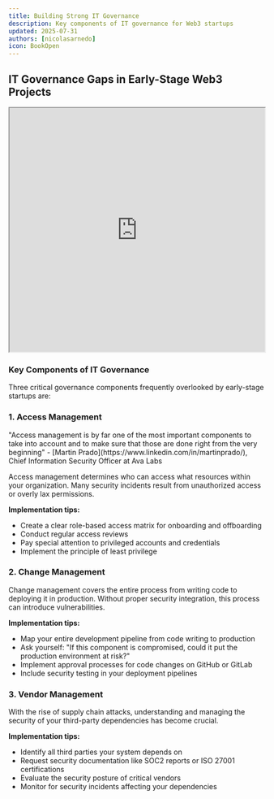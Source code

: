 ```yaml
---
title: Building Strong IT Governance
description: Key components of IT governance for Web3 startups
updated: 2025-07-31
authors: [nicolasarnedo]
icon: BookOpen
---
```


## IT Governance Gaps in Early-Stage Web3 Projects

<div style={{ margin: '2rem 0' }}>
  <iframe 
    src="https://drive.google.com/file/d/1tsuUltchI8DEjlplsMMLSqfyYzOP-m-4/preview" 
    width="100%" 
    height="480" 
    allow="autoplay"
    style={{ border: 'none', borderRadius: '8px' }}
  ></iframe>
</div> 

### Key Components of IT Governance

Three critical governance components frequently overlooked by early-stage startups are:

### 1. Access Management

<Callout type="quote">
<div style={{ fontSize: '1.1rem'}}>
<span style={{ fontWeight: 'bold' }}>"Access management is by far one of the most important components to take into account and to make sure that those are done right from the very beginning"</span> - [Martin Prado](https://www.linkedin.com/in/martinprado/), Chief Information Security Officer at Ava Labs
</div>
</Callout>

Access management determines who can access what resources within your organization. Many security incidents result from unauthorized access or overly lax permissions.

**Implementation tips:**
- Create a clear role-based access matrix for onboarding and offboarding
- Conduct regular access reviews
- Pay special attention to privileged accounts and credentials
- Implement the principle of least privilege

### 2. Change Management

Change management covers the entire process from writing code to deploying it in production. Without proper security integration, this process can introduce vulnerabilities.

**Implementation tips:**
- Map your entire development pipeline from code writing to production
- Ask yourself: "If this component is compromised, could it put the production environment at risk?"
- Implement approval processes for code changes on GitHub or GitLab
- Include security testing in your deployment pipelines

### 3. Vendor Management

With the rise of supply chain attacks, understanding and managing the security of your third-party dependencies has become crucial.

**Implementation tips:**
- Identify all third parties your system depends on
- Request security documentation like SOC2 reports or ISO 27001 certifications
- Evaluate the security posture of critical vendors
- Monitor for security incidents affecting your dependencies
